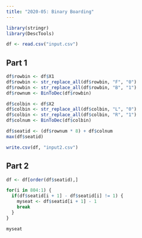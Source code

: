 ```yaml
---
title: "2020-05: Binary Boarding"
---
```


```r
library(stringr)
library(DescTools)

df <- read.csv("input.csv")
```

## Part 1

```r
df$rowbin <- df$X1
df$rowbin <- str_replace_all(df$rowbin, "F", "0")
df$rowbin <- str_replace_all(df$rowbin, "B", "1")
df$rownum <- BinToDec(df$rowbin)

df$colbin <- df$X2
df$colbin <- str_replace_all(df$colbin, "L", "0")
df$colbin <- str_replace_all(df$colbin, "R", "1")
df$colnum <- BinToDec(df$colbin)
```

```r
df$seatid <- (df$rownum * 8) + df$colnum
max(df$seatid)

write.csv(df, "input2.csv")
```

## Part 2

```r
df <- df[order(df$seatid),]
```

```r
for(i in 804:1) {
  if(df$seatid[i + 1] - df$seatid[i] != 1) {
    myseat <- df$seatid[i + 1] - 1
    break
  }
}

myseat
```